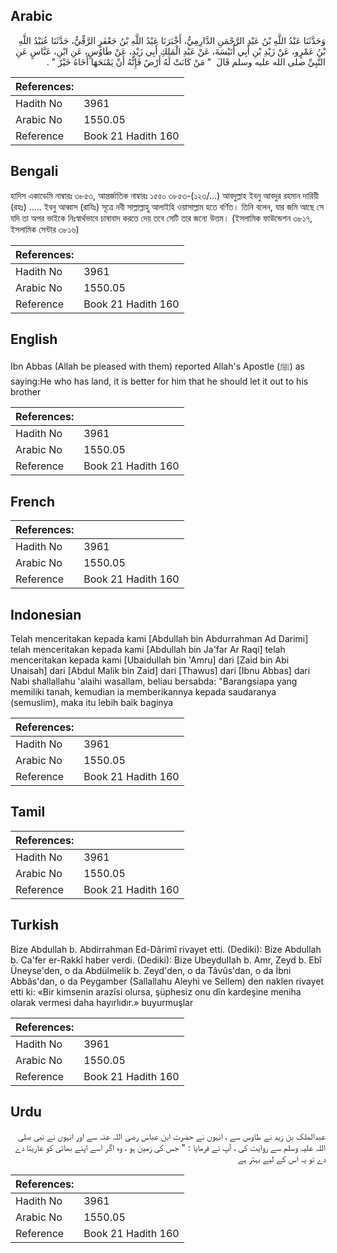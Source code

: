 ## Arabic


<div dir="rtl" lang="ar" style={{fontSize:'larger',backgroundColor:'#f8f9fa',padding:20}}>
وَحَدَّثَنَا عَبْدُ اللَّهِ بْنُ عَبْدِ الرَّحْمَنِ الدَّارِمِيُّ، أَخْبَرَنَا عَبْدُ اللَّهِ بْنُ جَعْفَرٍ الرَّقِّيُّ، حَدَّثَنَا عُبَيْدُ اللَّهِ بْنُ عَمْرٍو، عَنْ زَيْدِ بْنِ أَبِي أُنَيْسَةَ، عَنْ عَبْدِ الْمَلِكِ أَبِي زَيْدٍ، عَنْ طَاوُسٍ، عَنِ ابْنِ، عَبَّاسٍ عَنِ النَّبِيِّ صلى الله عليه وسلم قَالَ ‏ "‏ مَنْ كَانَتْ لَهُ أَرْضٌ فَإِنَّهُ أَنْ يَمْنَحَهَا أَخَاهُ خَيْرٌ ‏"‏ ‏.‏
</div>
<div style={{backgroundColor:'#f8f9fa',padding:20, marginBottom: 10}}><table> <thead> <tr> <th>References:</th> <th></th> </tr> </thead> <tbody><tr><td>Hadith No</td><td>3961</td></tr><tr><td>Arabic No</td><td>1550.05</td></tr><tr><td>Reference</td><td>Book 21 Hadith 160</td></tr></tbody></table></div>

## Bengali


<div dir="ltr" lang="bn" style={{fontSize:'larger',backgroundColor:'#f8f9fa',padding:20}}>
হাদিস একাডেমি নাম্বারঃ ৩৮৫৩, আন্তর্জাতিক নাম্বারঃ ১৫৫০ ৩৮৫৩-(১২৩/...) আবদুল্লাহ ইবনু আবদুর রহমান দারিয়ী (রহঃ) ..... ইবনু আব্বাস (রাযিঃ) সূত্রে নবী সাল্লাল্লাহু আলাইহি ওয়াসাল্লাম হতে বর্ণিত। তিনি বলেন, যার জমি আছে সে যদি তা অপর ভাইকে নিঃস্বার্থভাবে চাষাবাদ করতে দেয় তবে সেটি তার জন্যে উত্তম। (ইসলামিক ফাউন্ডেশন ৩৮১৭, ইসলামিক সেন্টার ৩৮১৬)
</div>
<div style={{backgroundColor:'#f8f9fa',padding:20, marginBottom: 10}}><table> <thead> <tr> <th>References:</th> <th></th> </tr> </thead> <tbody><tr><td>Hadith No</td><td>3961</td></tr><tr><td>Arabic No</td><td>1550.05</td></tr><tr><td>Reference</td><td>Book 21 Hadith 160</td></tr></tbody></table></div>

## English


<div dir="ltr" lang="en" style={{fontSize:'larger',backgroundColor:'#f8f9fa',padding:20}}>
Ibn Abbas (Allah be pleased with them) reported Allah's Apostle (ﷺ) as saying:He who has land, it is better for him that he should let it out to his brother
</div>
<div style={{backgroundColor:'#f8f9fa',padding:20, marginBottom: 10}}><table> <thead> <tr> <th>References:</th> <th></th> </tr> </thead> <tbody><tr><td>Hadith No</td><td>3961</td></tr><tr><td>Arabic No</td><td>1550.05</td></tr><tr><td>Reference</td><td>Book 21 Hadith 160</td></tr></tbody></table></div>

## French


<div dir="ltr" lang="fr" style={{fontSize:'larger',backgroundColor:'#f8f9fa',padding:20}}>

</div>
<div style={{backgroundColor:'#f8f9fa',padding:20, marginBottom: 10}}><table> <thead> <tr> <th>References:</th> <th></th> </tr> </thead> <tbody><tr><td>Hadith No</td><td>3961</td></tr><tr><td>Arabic No</td><td>1550.05</td></tr><tr><td>Reference</td><td>Book 21 Hadith 160</td></tr></tbody></table></div>

## Indonesian


<div dir="ltr" lang="id" style={{fontSize:'larger',backgroundColor:'#f8f9fa',padding:20}}>
Telah menceritakan kepada kami [Abdullah bin Abdurrahman Ad Darimi] telah menceritakan kepada kami [Abdullah bin Ja'far Ar Raqi] telah menceritakan kepada kami [Ubaidullah bin 'Amru] dari [Zaid bin Abi Unaisah] dari [Abdul Malik bin Zaid] dari [Thawus] dari [Ibnu Abbas] dari Nabi shallallahu 'alaihi wasallam, beliau bersabda: "Barangsiapa yang memiliki tanah, kemudian ia memberikannya kepada saudaranya (semuslim), maka itu lebih baik baginya
</div>
<div style={{backgroundColor:'#f8f9fa',padding:20, marginBottom: 10}}><table> <thead> <tr> <th>References:</th> <th></th> </tr> </thead> <tbody><tr><td>Hadith No</td><td>3961</td></tr><tr><td>Arabic No</td><td>1550.05</td></tr><tr><td>Reference</td><td>Book 21 Hadith 160</td></tr></tbody></table></div>

## Tamil


<div dir="ltr" lang="ta" style={{fontSize:'larger',backgroundColor:'#f8f9fa',padding:20}}>

</div>
<div style={{backgroundColor:'#f8f9fa',padding:20, marginBottom: 10}}><table> <thead> <tr> <th>References:</th> <th></th> </tr> </thead> <tbody><tr><td>Hadith No</td><td>3961</td></tr><tr><td>Arabic No</td><td>1550.05</td></tr><tr><td>Reference</td><td>Book 21 Hadith 160</td></tr></tbody></table></div>

## Turkish


<div dir="ltr" lang="tr" style={{fontSize:'larger',backgroundColor:'#f8f9fa',padding:20}}>
Bize Abdullah b. Abdirrahman Ed-Dârimî rivayet etti. (Dediki): Bize Abdullah b. Ca'fer er-Rakkî haber verdi. (Dediki): Bize UbeyduIIah b. Amr, Zeyd b. Ebî Üneyse'den, o da Abdülmelik b. Zeyd'den, o da Tâvûs'dan, o da İbni Abbâs'dan, o da Peygamber (Sallallahu Aleyhi ve Sellem) den naklen rivayet etti ki: «Bir kimsenin arazîsi olursa, şüphesiz onu dîn kardeşine meniha olarak vermesi daha hayırlıdır.» buyurmuşlar
</div>
<div style={{backgroundColor:'#f8f9fa',padding:20, marginBottom: 10}}><table> <thead> <tr> <th>References:</th> <th></th> </tr> </thead> <tbody><tr><td>Hadith No</td><td>3961</td></tr><tr><td>Arabic No</td><td>1550.05</td></tr><tr><td>Reference</td><td>Book 21 Hadith 160</td></tr></tbody></table></div>

## Urdu


<div dir="rtl" lang="ur" style={{fontSize:'larger',backgroundColor:'#f8f9fa',padding:20}}>
عبدالملک بن زید نے طاوس سے ، انہوں نے حضرت ابن عباس رضی اللہ عنہ سے اور انہوں نے نبی صلی اللہ علیہ وسلم سے روایت کی ، آپ نے فرمایا : " جس کی زمین ہو ، وہ اگر اسے اپنے بھائی کو عاریتا دے دے تو یہ اس کے لیے بہتر ہے
</div>
<div style={{backgroundColor:'#f8f9fa',padding:20, marginBottom: 10}}><table> <thead> <tr> <th>References:</th> <th></th> </tr> </thead> <tbody><tr><td>Hadith No</td><td>3961</td></tr><tr><td>Arabic No</td><td>1550.05</td></tr><tr><td>Reference</td><td>Book 21 Hadith 160</td></tr></tbody></table></div>